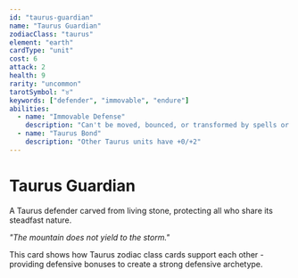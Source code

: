 ```yaml
---
id: "taurus-guardian"
name: "Taurus Guardian"
zodiacClass: "taurus"
element: "earth"
cardType: "unit"
cost: 6
attack: 2
health: 9
rarity: "uncommon"
tarotSymbol: "♉"
keywords: ["defender", "immovable", "endure"]
abilities:
  - name: "Immovable Defense"
    description: "Can't be moved, bounced, or transformed by spells or abilities"
  - name: "Taurus Bond"
    description: "Other Taurus units have +0/+2"
---
```


# Taurus Guardian

A Taurus defender carved from living stone, protecting all who share its steadfast nature.

*"The mountain does not yield to the storm."*

This card shows how Taurus zodiac class cards support each other - providing defensive bonuses to create a strong defensive archetype.